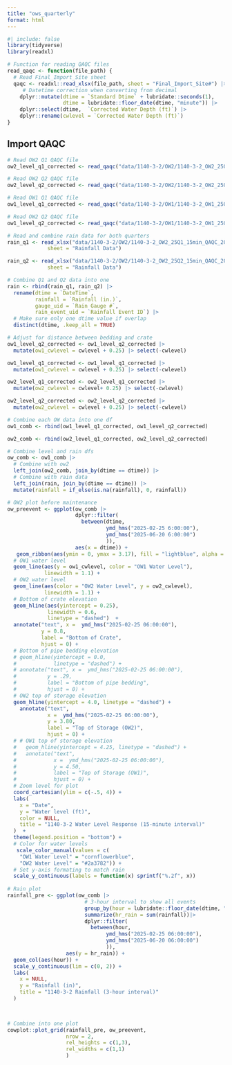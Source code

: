 ```yaml
---
title: "ows_quarterly"
format: html
---
```


```r
#| include: false
library(tidyverse)
library(readxl)
```

```r
# Function for reading QAQC files
read_qaqc <- function(file_path) {
  # Read Final_Import_Site sheet
  qaqc <- readxl::read_xlsx(file_path, sheet = "Final_Import_Site#") |>
     # Datetime correction when converting from decimal
    dplyr::mutate(dtime = `Standard Dtime` + lubridate::seconds(1),
                  dtime = lubridate::floor_date(dtime, "minute")) |>
    dplyr::select(dtime,  `Corrected Water Depth (ft)`) |>
    dplyr::rename(cwlevel = `Corrected Water Depth (ft)`)
}
```

## Import QAQC

```r
# Read OW2 Q1 QAQC file
ow2_level_q1_corrected <- read_qaqc("data/1140-3-2/OW2/1140-3-2_OW2_25Q1_15min_QAQC_20250710_KR.xlsx")

# Read OW2 Q2 QAQC file
ow2_level_q2_corrected <- read_qaqc("data/1140-3-2/OW2/1140-3-2_OW2_25Q2_15min_QAQC_20250710_KR.xlsx")

# Read OW1 Q1 QAQC file
ow1_level_q1_corrected <- read_qaqc("data/1140-3-2/OW1/1140-3-2_OW1_25Q1_15min_QAQC_20250710_KR.xlsx")

# Read OW2 Q2 QAQC file
ow1_level_q2_corrected <- read_qaqc("data/1140-3-2/OW1/1140-3-2_OW1_25Q2_15min_QAQC_20250710_KR.xlsx")

# Read and combine rain data for both quarters
rain_q1 <- read_xlsx("data/1140-3-2/OW2/1140-3-2_OW2_25Q1_15min_QAQC_20250710_KR.xlsx",
             sheet = "Rainfall Data")

rain_q2 <- read_xlsx("data/1140-3-2/OW2/1140-3-2_OW2_25Q2_15min_QAQC_20250710_KR.xlsx",
             sheet = "Rainfall Data")

# Combine Q1 and Q2 data into one
rain <- rbind(rain_q1, rain_q2) |>
  rename(dtime = `DateTime`,
         rainfall = `Rainfall (in.)`,
         gauge_uid = `Rain Gauge #`,
         rain_event_uid = `Rainfall Event ID`) |>
  # Make sure only one dtime value if overlap
  distinct(dtime, .keep_all = TRUE)

```

```r
# Adjust for distance between bedding and crate
ow1_level_q2_corrected <- ow1_level_q2_corrected |>
  mutate(ow1_cwlevel = cwlevel + 0.25) |> select(-cwlevel)

ow1_level_q1_corrected <- ow1_level_q1_corrected |>
  mutate(ow1_cwlevel = cwlevel + 0.25) |> select(-cwlevel)

ow2_level_q1_corrected <- ow2_level_q1_corrected |>
  mutate(ow2_cwlevel = cwlevel+ 0.25) |> select(-cwlevel)

ow2_level_q2_corrected <- ow2_level_q2_corrected |>
  mutate(ow2_cwlevel = cwlevel + 0.25) |> select(-cwlevel)

# Combine each OW data into one df
ow1_comb <- rbind(ow1_level_q1_corrected, ow1_level_q2_corrected)

ow2_comb <- rbind(ow2_level_q1_corrected, ow2_level_q2_corrected)

# Combine level and rain dfs
ow_comb <- ow1_comb |>
  # Combine with ow2
  left_join(ow2_comb, join_by(dtime == dtime)) |>
  # Combine with rain data
  left_join(rain, join_by(dtime == dtime)) |>
  mutate(rainfall = if_else(is.na(rainfall), 0, rainfall))
```

```r
# OW2 plot before maintenance
ow_preevent <- ggplot(ow_comb |> 
                      dplyr::filter(
                        between(dtime, 
                                ymd_hms("2025-02-25 6:00:00"),
                                ymd_hms("2025-06-20 6:00:00")
                                )),
                      aes(x = dtime)) +
   geom_ribbon(aes(ymin = 0, ymax = 3.17), fill = "lightblue", alpha = 0.4) +
  # OW1 water level
  geom_line(aes(y = ow1_cwlevel, color = "OW1 Water Level"),
            linewidth = 1.1) +
  # OW2 water level
  geom_line(aes(color = "OW2 Water Level", y = ow2_cwlevel),
            linewidth = 1.1) +
  # Bottom of crate elevation
  geom_hline(aes(yintercept = 0.25),
             linewidth = 0.6,
             linetype = "dashed")  +
  annotate("text", x =  ymd_hms("2025-02-25 06:00:00"),
           y = 0.8, 
           label = "Bottom of Crate",
           hjust = 0) +
  # Bottom of pipe bedding elevation
  # geom_hline(yintercept = 0.0,
  #            linetype = "dashed") +
  # annotate("text", x =  ymd_hms("2025-02-25 06:00:00"),
  #          y = .29, 
  #          label = "Bottom of pipe bedding",
  #          hjust = 0) +
  # OW2 top of storage elevation
  geom_hline(yintercept = 4.0, linetype = "dashed") +
    annotate("text",
             x =  ymd_hms("2025-02-25 06:00:00"),
             y = 3.80,
             label = "Top of Storage (OW2)",
             hjust = 0) +
  # # OW1 top of storage elevation
  #   geom_hline(yintercept = 4.25, linetype = "dashed") +
  #   annotate("text",
  #            x =  ymd_hms("2025-02-25 06:00:00"),
  #            y = 4.50, 
  #            label = "Top of Storage (OW1)",
  #            hjust = 0) +
  # Zoom level for plot 
  coord_cartesian(ylim = c(-.5, 4)) +
  labs(
    x = "Date",
    y = "Water level (ft)",
    color = NULL,
    title = "1140-3-2 Water Level Response (15-minute interval)"
  )  +
  theme(legend.position = "bottom") +
  # Color for water levels
   scale_color_manual(values = c(
    "OW1 Water Level" = "cornflowerblue",
    "OW2 Water Level" = "#2a3782")) +
  # Set y-axis formating to match rain
  scale_y_continuous(labels = function(x) sprintf("%.2f", x))
  
# Rain plot
rainfall_pre <- ggplot(ow_comb |>
                         # 3-hour interval to show all events
                         group_by(hour = lubridate::floor_date(dtime, "3 hour")) |>
                         summarize(hr_rain = sum(rainfall))|> 
                         dplyr::filter(
                           between(hour, 
                                ymd_hms("2025-02-25 06:00:00"),
                                ymd_hms("2025-06-20 06:00:00")
                                )),
                   aes(y = hr_rain)) +
  geom_col(aes(hour)) + 
  scale_y_continuous(lim = c(0, 2)) +
  labs(
    x = NULL,
    y = "Rainfall (in)",
    title = "1140-3-2 Rainfall (3-hour interval)"
  )

  
```

```r
# Combine into one plot
cowplot::plot_grid(rainfall_pre, ow_preevent,
                   nrow = 2,
                   rel_heights = c(1,3),
                   rel_widths = c(1,1)
                   )
```
